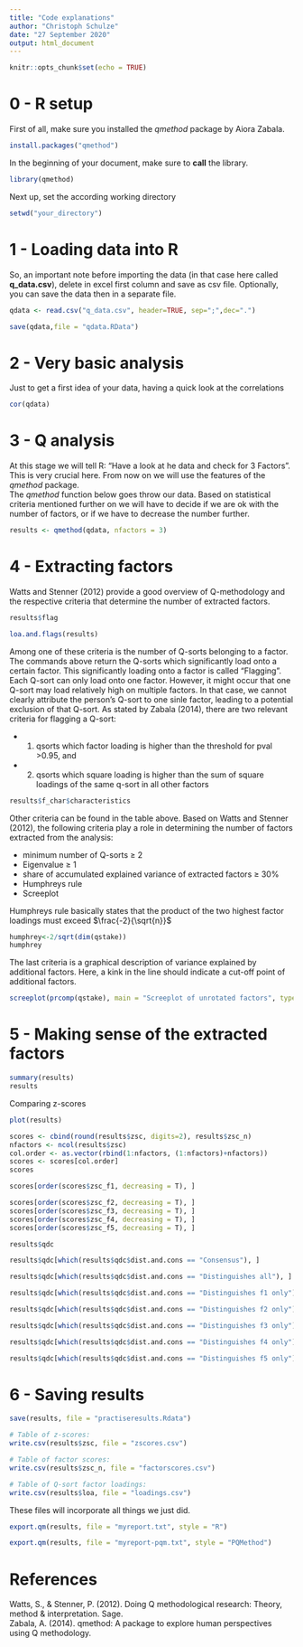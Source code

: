 ```yaml
---
title: "Code explanations"
author: "Christoph Schulze"
date: "27 September 2020"
output: html_document
---
```


```r
knitr::opts_chunk$set(echo = TRUE)
```

# 0 - R setup
First of all, make sure you installed the *qmethod* package by Aiora Zabala. 
```r
install.packages("qmethod")
```

In the beginning of your document, make sure to **call** the library.

```r
library(qmethod)
```
Next up, set the according working directory

```r
setwd("your_directory")
```

# 1 - Loading data into R

So, an important note before importing the data (in that case here called **q_data.csv**), delete in excel first column and save as csv file. Optionally, you can save the data then in a separate file.

```r
qdata <- read.csv("q_data.csv", header=TRUE, sep=";",dec=".")

save(qdata,file = "qdata.RData")
```

# 2 - Very basic analysis

Just to get a first idea of your data, having a quick look at the correlations

```r
cor(qdata)
```

# 3 - Q analysis

At this stage we will tell R: "Have a look at he data and check for 3 Factors". This is very crucial here. From now on we will use the features of the *qmethod* package.\
The *qmethod* function below goes throw our data. Based on statistical criteria mentioned further on we will have to decide if we are ok with the number of factors, or if we have to decrease the number further.

```r
results <- qmethod(qdata, nfactors = 3)
```

# 4 - Extracting factors

Watts and Stenner (2012) provide a good overview of Q-methodology and the respective criteria that determine the number of extracted factors.
```r
results$flag

loa.and.flags(results)
```
Among one of these criteria is the number of Q-sorts belonging to a factor. The commands above return the Q-sorts which significantly load onto a certain factor. This significantly loading onto a factor is called "Flagging". Each Q-sort can only load onto one factor. However, it might occur that one Q-sort may load relatively high on multiple factors. In that case, we cannot clearly attribute the person's Q-sort to one sinle factor, leading to a potential exclusion of that Q-sort. As stated by Zabala (2014), there are two relevant criteria for flagging a Q-sort:

 * 1) qsorts which factor loading is higher than the threshold for pval >0.95, and 
 * 2) qsorts which square loading is higher than the sum of square loadings of the same q-sort in all other factors

```r
results$f_char$characteristics
```
Other criteria can be found in the table above. Based on Watts and Stenner (2012), the following criteria play a role in determining the number of factors extracted from the analysis:

  * minimum number of Q-sorts $\geq$ 2
  * Eigenvalue $\geq$ 1
  * share of accumulated explained variance of extracted factors $\geq$ 30%
  * Humphreys rule
  * Screeplot

Humphreys rule basically states that the product of the two highest factor loadings must exceed $\frac{-2}{\sqrt{n}}$
```r
humphrey<-2/sqrt(dim(qstake))
humphrey
```

The last criteria is a graphical description of variance explained by additional factors. Here, a kink in the line should indicate a cut-off point of additional factors.

```r
screeplot(prcomp(qstake), main = "Screeplot of unrotated factors", type = "l")
```
# 5 - Making sense of the extracted factors

```r
summary(results)
results
```

Comparing z-scores
```r
plot(results)
```


```r
scores <- cbind(round(results$zsc, digits=2), results$zsc_n) 
nfactors <- ncol(results$zsc) 
col.order <- as.vector(rbind(1:nfactors, (1:nfactors)+nfactors)) 
scores <- scores[col.order] 
scores
```

```r
scores[order(scores$zsc_f1, decreasing = T), ]

scores[order(scores$zsc_f2, decreasing = T), ] 
scores[order(scores$zsc_f3, decreasing = T), ]
scores[order(scores$zsc_f4, decreasing = T), ] 
scores[order(scores$zsc_f5, decreasing = T), ]
```


```r
results$qdc

results$qdc[which(results$qdc$dist.and.cons == "Consensus"), ]

results$qdc[which(results$qdc$dist.and.cons == "Distinguishes all"), ]

results$qdc[which(results$qdc$dist.and.cons == "Distinguishes f1 only"), ]

results$qdc[which(results$qdc$dist.and.cons == "Distinguishes f2 only"), ]

results$qdc[which(results$qdc$dist.and.cons == "Distinguishes f3 only"), ]

results$qdc[which(results$qdc$dist.and.cons == "Distinguishes f4 only"), ]

results$qdc[which(results$qdc$dist.and.cons == "Distinguishes f5 only"), ]
```

# 6 - Saving results
```r
save(results, file = "practiseresults.Rdata")

# Table of z-scores: 
write.csv(results$zsc, file = "zscores.csv") 

# Table of factor scores: 
write.csv(results$zsc_n, file = "factorscores.csv") 

# Table of Q-sort factor loadings: 
write.csv(results$loa, file = "loadings.csv")
```

These files will incorporate all things we just did.
```r
export.qm(results, file = "myreport.txt", style = "R")

export.qm(results, file = "myreport-pqm.txt", style = "PQMethod")
```
# References

Watts, S., & Stenner, P. (2012). Doing Q methodological research: Theory, method & interpretation. Sage.\
Zabala, A. (2014). qmethod: A package to explore human perspectives using Q methodology.
